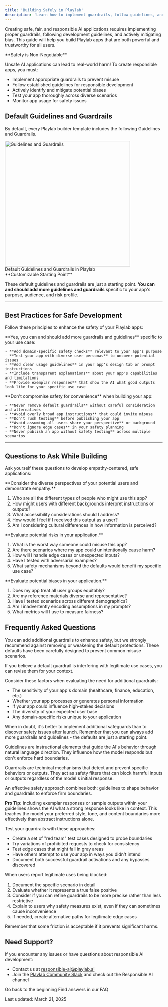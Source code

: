 ```yaml
---
title: 'Building Safely in Playlab'
description: 'Learn how to implement guardrails, follow guidelines, and mitigate bias'
---
```

Creating safe, fair, and responsible AI applications requires implementing proper guardrails, following development guidelines, and actively mitigating bias. This guide will help you build Playlab apps that are both powerful and trustworthy for all users.

<Warning>
  **Safety is Non-Negotiable**
  
  Unsafe AI applications can lead to real-world harm! To create responsible apps, you must:
  - Implement appropriate guardrails to prevent misuse
  - Follow established guidelines for responsible development
  - Actively identify and mitigate potential biases
  - Test your app thoroughly across diverse scenarios
  - Monitor app usage for safety issues
</Warning>

## <Icon icon="helmet-safety" size="24" className="inline-block align-text-bottom" /> Default Guidelines and Guardrails

By default, every Playlab builder template includes the following Guidelines and Guardrails.

<Frame>
  <img src="../images/guidelinesandguardrails.jpeg" alt="Guidelines and Guardrails" width="400" className="bordered-image" />
  <figcaption>Default Guidelines and Guardrails in Playlab</figcaption>
</Frame>

<Note>
  **Customizable Starting Point**
  
  These default guidelines and guardrails are just a starting point. **You can and should add more guidelines and guardrails** specific to your app's purpose, audience, and risk profile.
</Note>

---

## <Icon icon="lightbulb-on" size="24" className="inline-block align-text-bottom" /> Best Practices for Safe Development

Follow these principles to enhance the safety of your Playlab apps:

<CardGroup cols={2}>
  <Card title="What You Can Do" icon="circle-check" iconType="duotone" color="#0f766e">
    **Yes, you can and should add more guardrails and guidelines** specific to your use case:
    
    - **Add domain-specific safety checks** relevant to your app's purpose
    - **Test your app with diverse user personas** to uncover potential issues
    - **Add clear usage guidelines** in your app's design tab or prompt instructions
    - **Include transparent explanations** about your app's capabilities and limitations
    - **Provide exemplar responses** that show the AI what good outputs look like for your specific use case
  </Card>

  <Card title="What to Avoid" icon="circle-xmark" iconType="duotone" color="#be123c">
    **Don't compromise safety for convenience** when building your app:
    
    - **Never remove default guardrails** without careful consideration and alternatives
    - **Avoid overly broad app instructions** that could invite misuse
    - **Don't rush testing** before publishing your app
    - **Avoid assuming all users share your perspective** or background
    - **Don't ignore edge cases** in your safety planning
    - **Never publish an app without safety testing** across multiple scenarios
  </Card>
</CardGroup>

---

## <Icon icon="thought-bubble" size="24" className="inline-block align-text-bottom" /> Questions to Ask While Building

Ask yourself these questions to develop empathy-centered, safe applications:

<Accordion title="User Understanding">
  **Consider the diverse perspectives of your potential users and demonstrate empathy.**
  
  1. Who are all the different types of people who might use this app?
  2. How might users with different backgrounds interpret instructions or outputs?
  3. What accessibility considerations should I address?
  4. How would I feel if I received this output as a user?
  5. Am I considering cultural differences in how information is perceived?
</Accordion>

<Accordion title="Safety Assessment">
  **Evaluate potential risks in your application.**
  
  1. What is the worst way someone could misuse this app?
  2. Are there scenarios where my app could unintentionally cause harm?
  3. How will I handle edge cases or unexpected inputs?
  4. Have I tested with adversarial examples?
  5. What safety mechanisms beyond the defaults would benefit my specific use case?
</Accordion>

<Accordion title="Fairness Check">
  **Evaluate potential biases in your application.**
  
  1. Does my app treat all user groups equitably?
  2. Are my reference materials diverse and representative?
  3. Have I tested scenarios across different demographics?
  4. Am I inadvertently encoding assumptions in my prompts?
  5. What metrics will I use to measure fairness?
</Accordion>

## <Icon icon="circle-question" size="24" className="inline-block align-text-bottom" /> Frequently Asked Questions

<Accordion title="Can I modify the default guardrails?">
  You can add additional guardrails to enhance safety, but we strongly recommend against removing or weakening the default protections. These defaults have been carefully designed to prevent common misuse scenarios.
  
  If you believe a default guardrail is interfering with legitimate use cases, you can revise them for your context.
</Accordion>

<Accordion title="How do I know if my app needs additional guardrails beyond the defaults?">
  Consider these factors when evaluating the need for additional guardrails:
  
  - The sensitivity of your app's domain (healthcare, finance, education, etc.)
  - Whether your app processes or generates personal information
  - If your app could influence high-stakes decisions
  - The diversity of your expected user base
  - Any domain-specific risks unique to your application
  
  When in doubt, it's better to implement additional safeguards than to discover safety issues after launch. Remember that you can always add more guardrails and guidelines - the defaults are just a starting point.
</Accordion>

<Accordion title="What's the difference between guidelines and guardrails?">
  Guidelines are instructional elements that guide the AI's behavior through natural language direction. They influence how the model responds but don't enforce hard boundaries.
  
  Guardrails are technical mechanisms that detect and prevent specific behaviors or outputs. They act as safety filters that can block harmful inputs or outputs regardless of the model's initial response.
  
  An effective safety approach combines both: guidelines to shape behavior and guardrails to enforce firm boundaries.
  
  **Pro Tip:** Including exemplar responses or sample outputs within your guidelines shows the AI what a strong response looks like in context. This teaches the model your preferred style, tone, and content boundaries more effectively than abstract instructions alone.
</Accordion>

<Accordion title="How can I test if my guardrails are working properly?">
  Test your guardrails with these approaches:
  
  - Create a set of "red team" test cases designed to probe boundaries
  - Try variations of prohibited requests to check for consistency
  - Test edge cases that might fall in gray areas
  - Have others attempt to use your app in ways you didn't intend
  - Document both successful guardrail activations and any bypasses discovered
</Accordion>

<Accordion title="What should I do if users complain about guardrails blocking legitimate use?">
  When users report legitimate uses being blocked:
  
  1. Document the specific scenario in detail
  2. Evaluate whether it represents a true false positive
  3. Consider if you can refine guardrails to be more precise rather than less restrictive
  4. Explain to users why safety measures exist, even if they can sometimes cause inconvenience
  5. If needed, create alternative paths for legitimate edge cases
  
  Remember that some friction is acceptable if it prevents significant harms.
</Accordion>

## <Icon icon="bullhorn" size="24" className="inline-block align-text-bottom" /> Need Support?

If you encounter any issues or have questions about responsible AI development:

* Contact us at [responsible-ai@playlab.ai](mailto:responsible-ai@playlab.ai)
* Join the [Playlab Community Slack](https://join.slack.com/t/playlabcommunity/shared_invite/zt-31mhwj7nl-49e1Mw5fYpyHJGOFyDIFtA) and check out the Responsible AI channel

<CardGroup>
  <Card title="Back to Getting Started" icon="arrow-left" href="/getstarted/Getting Started" iconType="duotone">
    Go back to the beginning
  </Card>
  <Card title="FAQ" icon="magnifying-glass" href="/faq/FAQ" iconType="duotone">
    Find answers in our FAQ
  </Card>
</CardGroup>

Last updated: March 21, 2025